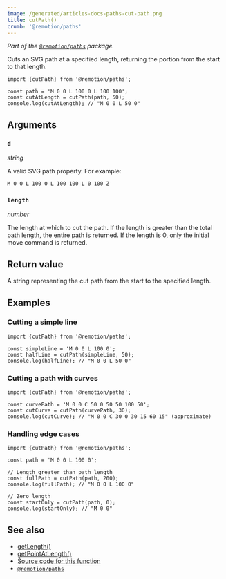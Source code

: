 ```yaml
---
image: /generated/articles-docs-paths-cut-path.png
title: cutPath()
crumb: '@remotion/paths'
---
```


_Part of the [`@remotion/paths`](/docs/paths) package._

Cuts an SVG path at a specified length, returning the portion from the start to that length.

```tsx twoslash
import {cutPath} from '@remotion/paths';

const path = 'M 0 0 L 100 0 L 100 100';
const cutAtLength = cutPath(path, 50);
console.log(cutAtLength); // "M 0 0 L 50 0"
```

## Arguments

### `d`

_string_

A valid SVG path property. For example:

```
M 0 0 L 100 0 L 100 100 L 0 100 Z
```

### `length`

_number_

The length at which to cut the path. If the length is greater than the total path length, the entire path is returned. If the length is 0, only the initial move command is returned.

## Return value

A string representing the cut path from the start to the specified length.

## Examples

### Cutting a simple line

```tsx twoslash
import {cutPath} from '@remotion/paths';

const simpleLine = 'M 0 0 L 100 0';
const halfLine = cutPath(simpleLine, 50);
console.log(halfLine); // "M 0 0 L 50 0"
```

### Cutting a path with curves

```tsx twoslash
import {cutPath} from '@remotion/paths';

const curvePath = 'M 0 0 C 50 0 50 50 100 50';
const cutCurve = cutPath(curvePath, 30);
console.log(cutCurve); // "M 0 0 C 30 0 30 15 60 15" (approximate)
```

### Handling edge cases

```tsx twoslash
import {cutPath} from '@remotion/paths';

const path = 'M 0 0 L 100 0';

// Length greater than path length
const fullPath = cutPath(path, 200);
console.log(fullPath); // "M 0 0 L 100 0"

// Zero length
const startOnly = cutPath(path, 0);
console.log(startOnly); // "M 0 0"
```

## See also

- [getLength()](/docs/paths/get-length)
- [getPointAtLength()](/docs/paths/get-point-at-length)
- [Source code for this function](https://github.com/remotion-dev/remotion/blob/main/packages/paths/src/cut-path.ts)
- [`@remotion/paths`](/docs/paths)
